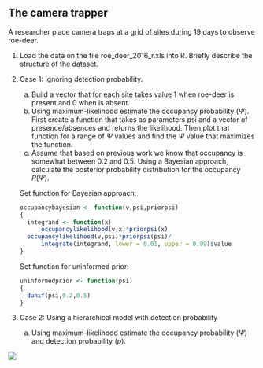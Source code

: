 ## The camera trapper

A researcher place camera traps at a grid of sites during 19 days to observe roe-deer.

1.  Load the data on the file roe_deer_2016_r.xls into R. Briefly describe the structure of the dataset.

2.  Case 1: Ignoring detection probability.

    a)  Build a vector that for each site takes value 1 when roe-deer is present and 0 when is absent.
    b)  Using maximum-likelihood estimate the occupancy probability ($\Psi$). First create a function that takes as parameters psi and a vector of presence/absences and returns the likelihood. Then plot that function for a range of $\Psi$ values and find the $\Psi$ value that maximizes the function.
    c)  Assume that based on previous work we know that occupancy is somewhat between 0.2 and 0.5. Using a Bayesian approach, calculate the posterior probability distribution for the occupancy $P(\Psi)$.

    Set function for Bayesian approach:

    ``` r
    occupancybayesian <- function(v,psi,priorpsi)
    {
      integrand <- function(x)
          occupancylikelihood(v,x)*priorpsi(x)
      occupancylikelihood(v,psi)*priorpsi(psi)/
          integrate(integrand, lower = 0.01, upper = 0.99)$value
    }
    ```

    Set function for uninformed prior:

    ``` r
    uninformedprior <- function(psi) 
    { 
      dunif(psi,0.2,0.5) 
    }
    ```

3.  Case 2: Using a hierarchical model with detection probability

    a.  Using maximum-likelihood estimate the occupancy probability ($\Psi$) and detection probability ($p$).

![](/images/RoeDeer.jpg)
